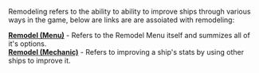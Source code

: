 {{Disambigbox}}
Remodeling refers to the ability to ability to improve ships through various ways in the game, below are links are are assoiated with remodeling:

'''[[Remodel (Menu)]]''' - Refers to the Remodel Menu itself and summizes all of it's options. <br>
'''[[Remodel (Mechanic)]]''' - Refers to improving a ship's stats by using other ships to improve it.